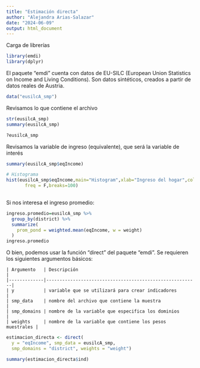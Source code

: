 ```yaml
---
title: "Estimación directa"
author: "Alejandra Arias-Salazar"
date: "2024-06-09"
output: html_document
---
```


Carga de librerías

```r
library(emdi)
library(dplyr)
```

El paquete "emdi" cuenta con datos de EU-SILC (European Union Statistics on Income and Living Conditions). Son datos sintéticos, creados a partir de datos reales de Austria.

```r
data("eusilcA_smp")
```

Revisamos lo que contiene el archivo

```r
str(eusilcA_smp)
summary(eusilcA_smp)
```

```r
?eusilcA_smp
```

Revisamos la variable de ingreso (equivalente), que será la variable de interés

```r
summary(eusilcA_smp$eqIncome)

# Histograma
hist(eusilcA_smp$eqIncome,main="Histogram",xlab="Ingreso del hogar",col = "lightblue",
       freq = F,breaks=100)
  
```

Si nos interesa el ingreso promedio:

```r
ingreso.promedio=eusilcA_smp %>%
  group_by(district) %>%
  summarize(
    prom_pond = weighted.mean(eqIncome, w = weight)
  ) 
ingreso.promedio
```

O bien, podemos usar la función "direct" del paquete "emdi". Se requieren los siguientes argumentos básicos:


    | Argumento   | Descripción                                             |
    |-------------|---------------------------------------------------------|
    | y           | variable que se utilizará para crear indicadores        |
    | smp_data    | nombre del archivo que contiene la muestra              |
    | smp_domains | nombre de la variable que especifica los dominios       |
    | weights     | nombre de la variable que contiene los pesos muestrales |


```r
estimacion_directa <- direct(
  y = "eqIncome", smp_data = eusilcA_smp,
  smp_domains = "district", weights = "weight")

```

```r
summary(estimacion_directa$ind)
```



